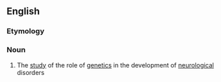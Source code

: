 ==English==

===Etymology===
{{prefix|en|neuro|genetics}}

===Noun===
{{en-noun|-}}

# {{lb|en|medicine|genetics}} The [[study]] of the role of [[genetics]] in the development of [[neurological]] disorders